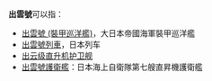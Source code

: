 '''出雲號'''可以指：

*[[出雲號_(裝甲巡洋艦)|出雲號 (裝甲巡洋艦)]]，大日本帝國海軍裝甲巡洋艦
*[[出雲號列車|出雲號列車]]，日本列车
*[[出云级直升机护卫舰|出云级直升机护卫舰]]
*[[出雲號護衛艦|出雲號護衛艦]]：日本海上自衛隊第七艘直昇機護衛艦
{{Disambig|Cat=三字消歧义}}